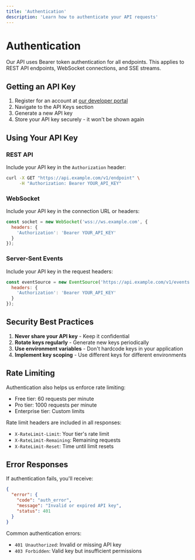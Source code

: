 ```yaml
---
title: 'Authentication'
description: 'Learn how to authenticate your API requests'
---
```


# Authentication

Our API uses Bearer token authentication for all endpoints. This applies to REST API endpoints, WebSocket connections, and SSE streams.

## Getting an API Key

1. Register for an account at [our developer portal](https://developer.example.com)
2. Navigate to the API Keys section
3. Generate a new API key
4. Store your API key securely - it won't be shown again

## Using Your API Key

### REST API

Include your API key in the `Authorization` header:

```bash
curl -X GET "https://api.example.com/v1/endpoint" \
     -H "Authorization: Bearer YOUR_API_KEY"
```

### WebSocket

Include your API key in the connection URL or headers:

```javascript
const socket = new WebSocket('wss://ws.example.com', {
  headers: {
    'Authorization': 'Bearer YOUR_API_KEY'
  }
});
```

### Server-Sent Events

Include your API key in the request headers:

```javascript
const eventSource = new EventSource('https://api.example.com/v1/events', {
  headers: {
    'Authorization': 'Bearer YOUR_API_KEY'
  }
});
```

## Security Best Practices

1. **Never share your API key** - Keep it confidential
2. **Rotate keys regularly** - Generate new keys periodically
3. **Use environment variables** - Don't hardcode keys in your application
4. **Implement key scoping** - Use different keys for different environments

## Rate Limiting

Authentication also helps us enforce rate limiting:

- Free tier: 60 requests per minute
- Pro tier: 1000 requests per minute
- Enterprise tier: Custom limits

Rate limit headers are included in all responses:
- `X-RateLimit-Limit`: Your tier's rate limit
- `X-RateLimit-Remaining`: Remaining requests
- `X-RateLimit-Reset`: Time until limit resets

## Error Responses

If authentication fails, you'll receive:

```json
{
  "error": {
    "code": "auth_error",
    "message": "Invalid or expired API key",
    "status": 401
  }
}
```

Common authentication errors:
- `401 Unauthorized`: Invalid or missing API key
- `403 Forbidden`: Valid key but insufficient permissions 